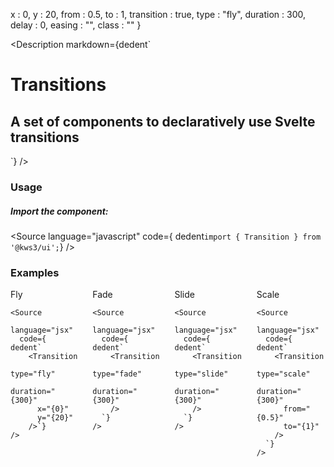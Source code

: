 
  x : 0,
  y : 20,
  from : 0.5,
  to : 1,
  transition : true,
  type : "fly",
  duration : 300,
  delay : 0,
  easing : "",
  class : ""
}

<Version />

<Meta of={TransitionsStories} />

<Description
  markdown={dedent`
# Transitions
## A set of components to declaratively use Svelte transitions
`}
/>

<Canvas>
  <Story of={TransitionsStories.Transitions} />
</Canvas>

<Controls />

### Usage

##### Import the component:

<Source language="javascript" code={ dedent`import { Transition } from '@kws3/ui';`} />

### Examples

<div class="columns">
  <div class="column">
    Fly

    <Source
      language="jsx"
      code={ dedent`
        <Transition
          type="fly"
          duration="{300}"
          x="{0}"
          y="{20}"
        />`}
    />
  </div>

  <div class="column">
    Fade

    <Source
      language="jsx"
      code={ dedent`
        <Transition
          type="fade"
          duration="{300}"
        />
      `}
    />
  </div>

  <div class="column">
    Slide

    <Source
      language="jsx"
      code={ dedent`
        <Transition
          type="slide"
          duration="{300}"
        />
      `}
    />
  </div>

  <div class="column">
    Scale

    <Source
      language="jsx"
      code={ dedent`
        <Transition
          type="scale"
          duration="{300}"
          from="{0.5}"
          to="{1}"
        />
      `}
    />
  </div>
</div>
